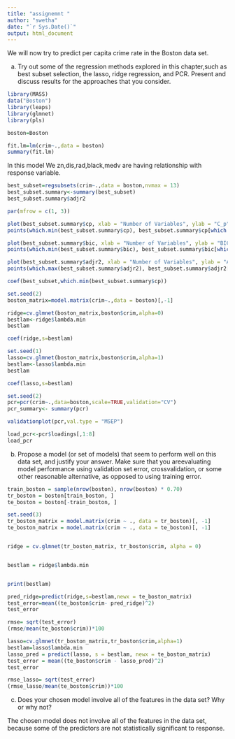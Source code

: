 ---
title: "assignemnt "
author: "swetha"
date: "`r Sys.Date()`"
output: html_document
---

We will now try to predict per capita crime rate in the Boston data set. 

a) Try out some of the regression methods explored in this chapter,such as best subset 
selection, the lasso, ridge regression, and PCR. Present and discuss results for the 
approaches that you consider. 



```{r}
library(MASS)
data("Boston")
library(leaps)
library(glmnet)
library(pls)
```
```{r}
boston=Boston
```

```{r}
fit.lm=lm(crim~.,data = boston) 
summary(fit.lm) 
```
In this model We zn,dis,rad,black,medv are having relationship with response variable. 

```{r}
best_subset=regsubsets(crim~.,data = boston,nvmax = 13) 
best_subset.summary<-summary(best_subset) 
best_subset.summary$adjr2 
```
```{r}
par(mfrow = c(1, 3)) 
```

```{r}
plot(best_subset.summary$cp, xlab = "Number of Variables", ylab = "C_p", type = "l") 
points(which.min(best_subset.summary$cp), best_subset.summary$cp[which.min(best_subset.summary$cp)], col = "green", cex = 3, pch = 20) 
```
```{r}
plot(best_subset.summary$bic, xlab = "Number of Variables", ylab = "BIC", type = "l") 
points(which.min(best_subset.summary$bic), best_subset.summary$bic[which.min(best_subset.summary$bic)], col = "green", cex = 3, pch = 20) 

```
```{r}
plot(best_subset.summary$adjr2, xlab = "Number of Variables", ylab = "Adjusted R-squared", type = "l") 
points(which.max(best_subset.summary$adjr2), best_subset.summary$adjr2[which.max(best_subset.summary$adjr2)], col = "green", cex = 3, pch = 20)
```
```{r}
coef(best_subset,which.min(best_subset.summary$cp)) 
```
```{r}
set.seed(2) 
boston_matrix=model.matrix(crim~.,data = boston)[,-1]
```


```{r}
ridge=cv.glmnet(boston_matrix,boston$crim,alpha=0) 
bestlam<-ridge$lambda.min 
bestlam
```
```{r}
coef(ridge,s=bestlam)
```
```{r}

set.seed(1) 
lasso=cv.glmnet(boston_matrix,boston$crim,alpha=1) 
bestlam<-lasso$lambda.min 
bestlam 
```
```{r}
coef(lasso,s=bestlam)
```
```{r}
set.seed(2) 
pcr=pcr(crim~.,data=boston,scale=TRUE,validation="CV") 
pcr_summary<- summary(pcr) 
```
```{r}
validationplot(pcr,val.type = "MSEP")
```
```{r}
load_pcr<-pcr$loadings[,1:8] 
load_pcr 
```

b) Propose a model (or set of models) that seem to perform well on this data set, and 
justify your answer. Make sure that you areevaluating model performance using 
validation set error, crossvalidation, or some other reasonable alternative, as 
opposed to using training error. 

```{r}
train_boston = sample(nrow(boston), nrow(boston) * 0.70) 
tr_boston = boston[train_boston, ] 
te_boston = boston[-train_boston, ] 

set.seed(3) 
tr_boston_matrix = model.matrix(crim ~ ., data = tr_boston)[, -1] 
te_boston_matrix = model.matrix(crim ~ ., data = te_boston)[, -1] 


ridge = cv.glmnet(tr_boston_matrix, tr_boston$crim, alpha = 0) 


bestlam = ridge$lambda.min 


print(bestlam)

```
```{r}
pred_ridge=predict(ridge,s=bestlam,newx = te_boston_matrix) 
test_error=mean((te_boston$crim- pred_ridge)^2) 
test_error 
```
```{r}
rmse= sqrt(test_error) 
(rmse/mean(te_boston$crim))*100 
```

```{r}
lasso=cv.glmnet(tr_boston_matrix,tr_boston$crim,alpha=1) 
bestlam=lasso$lambda.min 
lasso_pred = predict(lasso, s = bestlam, newx = te_boston_matrix) 
test_error = mean((te_boston$crim - lasso_pred)^2) 
test_error 
```
```{r}
rmse_lasso= sqrt(test_error) 
(rmse_lasso/mean(te_boston$crim))*100
```
c) Does your chosen model involve all of the features in the data set? Why or why not?

The chosen model does not involve all of the features in the data set, because some of the 
predictors are not statistically significant to response.


